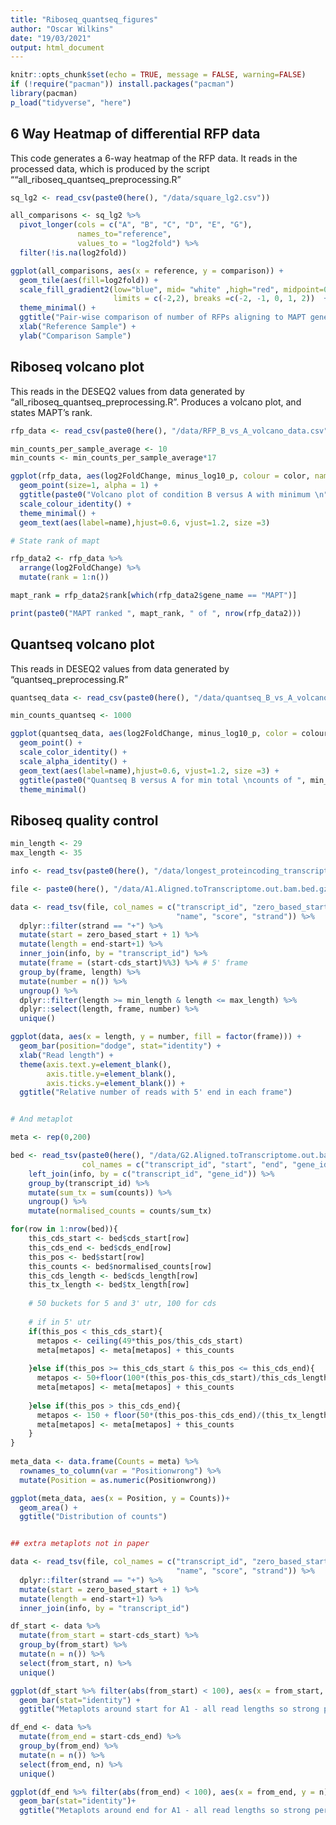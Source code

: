 ```yaml
---
title: "Riboseq_quantseq_figures"
author: "Oscar Wilkins"
date: "19/03/2021"
output: html_document
---
```


```r
knitr::opts_chunk$set(echo = TRUE, message = FALSE, warning=FALSE)
if (!require("pacman")) install.packages("pacman")
library(pacman)
p_load("tidyverse", "here")
```

## 6 Way Heatmap of differential RFP data

This code generates a 6-way heatmap of the RFP data. It reads in the processed data, which is produced by the script ""all_riboseq_quantseq_preprocessing.R" 

```r

sq_lg2 <- read_csv(paste0(here(), "/data/square_lg2.csv"))

all_comparisons <- sq_lg2 %>%
  pivot_longer(cols = c("A", "B", "C", "D", "E", "G"), 
               names_to="reference",
               values_to = "log2fold") %>%
  filter(!is.na(log2fold))

ggplot(all_comparisons, aes(x = reference, y = comparison)) + 
  geom_tile(aes(fill=log2fold)) +
  scale_fill_gradient2(low="blue", mid= "white" ,high="red", midpoint=0,
                       limits = c(-2,2), breaks =c(-2, -1, 0, 1, 2))  +
  theme_minimal() +
  ggtitle("Pair-wise comparison of number of RFPs aligning to MAPT gene") +
  xlab("Reference Sample") +
  ylab("Comparison Sample")

```

## Riboseq volcano plot

This reads in the DESEQ2 values from data generated by "all_riboseq_quantseq_preprocessing.R". Produces a volcano plot, and states MAPT's rank.

```r

rfp_data <- read_csv(paste0(here(), "/data/RFP_B_vs_A_volcano_data.csv"))

min_counts_per_sample_average <- 10
min_counts <- min_counts_per_sample_average*17

ggplot(rfp_data, aes(log2FoldChange, minus_log10_p, colour = color, name=name)) +
  geom_point(size=1, alpha = 1) +
  ggtitle(paste0("Volcano plot of condition B versus A with minimum \n", min_counts, " counts total across 17 samples")) +
  scale_colour_identity() +
  theme_minimal() +
  geom_text(aes(label=name),hjust=0.6, vjust=1.2, size =3)

# State rank of mapt

rfp_data2 <- rfp_data %>%
  arrange(log2FoldChange) %>%
  mutate(rank = 1:n())

mapt_rank = rfp_data2$rank[which(rfp_data2$gene_name == "MAPT")]

print(paste0("MAPT ranked ", mapt_rank, " of ", nrow(rfp_data2)))

```


## Quantseq volcano plot

This reads in DESEQ2 values from data generated by "quantseq_preprocessing.R"

```r

quantseq_data <- read_csv(paste0(here(), "/data/quantseq_B_vs_A_volcano_data.csv"))

min_counts_quantseq <- 1000

ggplot(quantseq_data, aes(log2FoldChange, minus_log10_p, color = colour2, alpha =1, name = name)) +
  geom_point() +
  scale_color_identity() +
  scale_alpha_identity() +
  geom_text(aes(label=name),hjust=0.6, vjust=1.2, size =3) +
  ggtitle(paste0("Quantseq B versus A for min total \ncounts of ", min_counts_quantseq, " across 18 samples")) +
  theme_minimal()

```


## Riboseq quality control

```r

min_length <- 29
max_length <- 35

info <- read_tsv(paste0(here(), "/data/longest_proteincoding_transcript_hs_details.txt")) # file containing all 

file <- paste0(here(), "/data/A1.Aligned.toTranscriptome.out.bam.bed.gz")

data <- read_tsv(file, col_names = c("transcript_id", "zero_based_start", "end", 
                                     "name", "score", "strand")) %>%
  dplyr::filter(strand == "+") %>%
  mutate(start = zero_based_start + 1) %>%
  mutate(length = end-start+1) %>%
  inner_join(info, by = "transcript_id") %>%
  mutate(frame = (start-cds_start)%%3) %>% # 5' frame
  group_by(frame, length) %>%
  mutate(number = n()) %>%
  ungroup() %>%
  dplyr::filter(length >= min_length & length <= max_length) %>%
  dplyr::select(length, frame, number) %>%
  unique()

ggplot(data, aes(x = length, y = number, fill = factor(frame))) +
  geom_bar(position="dodge", stat="identity") +
  xlab("Read length") +
  theme(axis.text.y=element_blank(),
        axis.title.y=element_blank(),
        axis.ticks.y=element_blank()) +
  ggtitle("Relative number of reads with 5' end in each frame")


# And metaplot

meta <- rep(0,200)

bed <- read_tsv(paste0(here(), "/data/G2.Aligned.toTranscriptome.out.bam.bed.gz_forParaclu.bed.gz"), 
                col_names = c("transcript_id", "start", "end", "gene_id", "counts", "strand")) %>%
    left_join(info, by = c("transcript_id", "gene_id")) %>%
    group_by(transcript_id) %>%
    mutate(sum_tx = sum(counts)) %>%
    ungroup() %>%
    mutate(normalised_counts = counts/sum_tx)

for(row in 1:nrow(bed)){
    this_cds_start <- bed$cds_start[row]
    this_cds_end <- bed$cds_end[row]
    this_pos <- bed$start[row]
    this_counts <- bed$normalised_counts[row]
    this_cds_length <- bed$cds_length[row]
    this_tx_length <- bed$tx_length[row]
    
    # 50 buckets for 5 and 3' utr, 100 for cds
    
    # if in 5' utr
    if(this_pos < this_cds_start){
      metapos <- ceiling(49*this_pos/this_cds_start)
      meta[metapos] <- meta[metapos] + this_counts
      
    }else if(this_pos >= this_cds_start & this_pos <= this_cds_end){
      metapos <- 50+floor(100*(this_pos-this_cds_start)/this_cds_length)
      meta[metapos] <- meta[metapos] + this_counts
      
    }else if(this_pos > this_cds_end){
      metapos <- 150 + floor(50*(this_pos-this_cds_end)/(this_tx_length-this_cds_end))
      meta[metapos] <- meta[metapos] + this_counts
    }
}
  
meta_data <- data.frame(Counts = meta) %>%
  rownames_to_column(var = "Positionwrong") %>%
  mutate(Position = as.numeric(Positionwrong))

ggplot(meta_data, aes(x = Position, y = Counts))+
  geom_area() +
  ggtitle("Distribution of counts")


## extra metaplots not in paper

data <- read_tsv(file, col_names = c("transcript_id", "zero_based_start", "end", 
                                     "name", "score", "strand")) %>%
  dplyr::filter(strand == "+") %>%
  mutate(start = zero_based_start + 1) %>%
  mutate(length = end-start+1) %>%
  inner_join(info, by = "transcript_id") 

df_start <- data %>%
  mutate(from_start = start-cds_start) %>%
  group_by(from_start) %>%
  mutate(n = n()) %>%
  select(from_start, n) %>%
  unique() 

ggplot(df_start %>% filter(abs(from_start) < 100), aes(x = from_start, y = n)) +
  geom_bar(stat="identity") +
  ggtitle("Metaplots around start for A1 - all read lengths so strong periodicity NOT expected")

df_end <- data %>%
  mutate(from_end = start-cds_end) %>%
  group_by(from_end) %>%
  mutate(n = n()) %>%
  select(from_end, n) %>%
  unique() 

ggplot(df_end %>% filter(abs(from_end) < 100), aes(x = from_end, y = n)) +
  geom_bar(stat="identity")+
  ggtitle("Metaplots around end for A1 - all read lengths so strong periodicity NOT expected")


```
